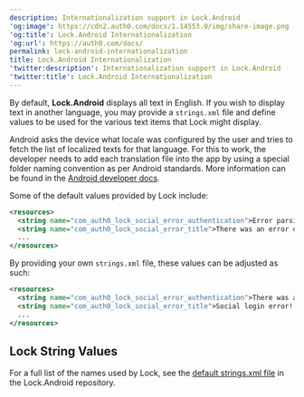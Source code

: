 ```yaml
---
description: Internationalization support in Lock.Android
'og:image': https://cdn2.auth0.com/docs/1.14553.0/img/share-image.png
'og:title': Lock.Android Internationalization
'og:url': https://auth0.com/docs/
permalink: lock-android-internationalization
title: Lock.Android Internationalization
'twitter:description': Internationalization support in Lock.Android
'twitter:title': Lock.Android Internationalization
---
```

By default, **Lock.Android** displays all text in English. If you wish to display text in another language, you may provide a `strings.xml` file and define values to be used for the various text items that Lock might display.

Android asks the device what locale was configured by the user and tries to fetch the list of localized texts for that language. For this to work, the developer needs to add each translation file into the app by using a special folder naming convention as per Android standards. More information can be found in the [Android developer docs](https://developer.android.com/training/basics/supporting-devices/languages).

Some of the default values provided by Lock include:

```xml lines
<resources>
  <string name="com_auth0_lock_social_error_authentication">Error parsing Authentication data</string>
  <string name="com_auth0_lock_social_error_title">There was an error during authentication</string>
  ...
</resources>
```






By providing your own `strings.xml` file, these values can be adjusted as such:

```xml lines
<resources>
  <string name="com_auth0_lock_social_error_authentication">There was an authentication error!</string>
  <string name="com_auth0_lock_social_error_title">Social login error!!</string>
  ...
</resources>
```






## Lock String Values

For a full list of the names used by Lock, see the [default strings.xml file](https://github.com/auth0/Lock.Android/blob/master/lib/src/main/res/values/strings.xml) in the Lock.Android repository.